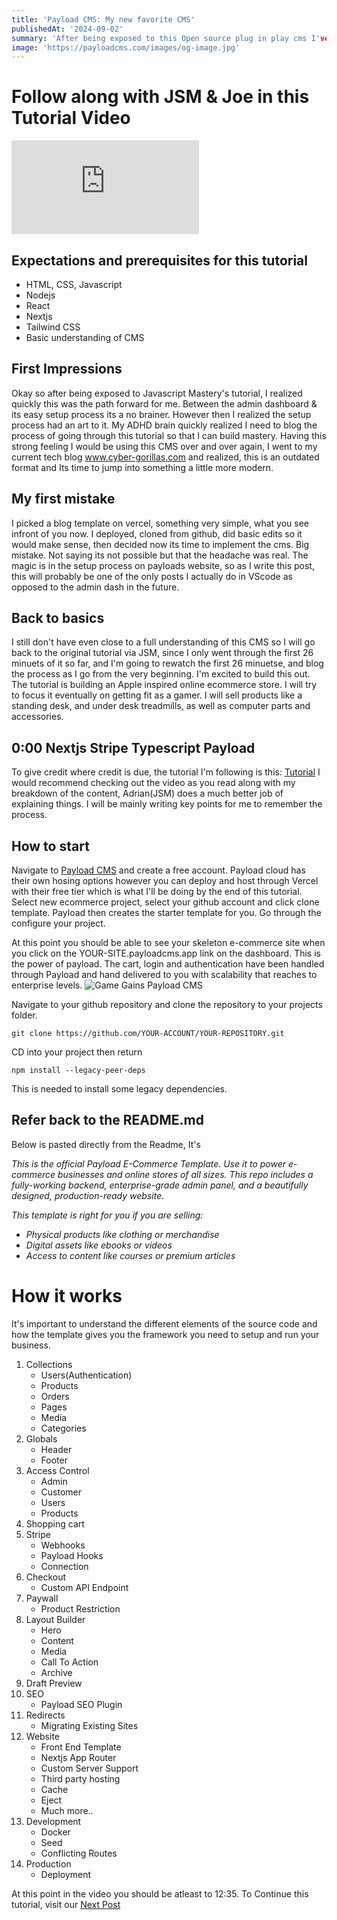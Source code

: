 ```yaml
---
title: 'Payload CMS: My new favorite CMS'
publishedAt: '2024-09-02'
summary: 'After being exposed to this Open source plug in play cms I've realized that this is the only way to go for my ecommerce & blog solutions in the future. Here I will be documenting my setup process and building out a small Ecommerce store while watching the Javascript Mastery Tutorial.'
image: 'https://payloadcms.com/images/og-image.jpg'
---
```


# Follow along with JSM & Joe in this Tutorial Video
<div style={{ position: 'relative', paddingBottom: '56.25%', height: 0, overflow: 'hidden', maxWidth: '100%' }}>
  <iframe
    src="https://www.youtube.com/embed/3JUsg-WsU9o?si=SnaEs1-REHxr4u7T"
    title="YouTube video player"
    frameBorder="0"
    allow="accelerometer; autoplay; clipboard-write; encrypted-media; gyroscope; picture-in-picture; web-share"
    allowFullScreen
    style={{ position: 'absolute', top: 0, left: 0, width: '100%', height: '100%' }}
  ></iframe>
</div>

## Expectations and prerequisites for this tutorial

- HTML, CSS, Javascript
- Nodejs
- React
- Nextjs
- Tailwind CSS
- Basic understanding of CMS


## First Impressions

Okay so after being exposed to Javascript Mastery's tutorial, I realized quickly this was the path forward for me. Between the admin dashboard & its easy setup process its a no brainer.
However then I realized the setup process had an art to it. My ADHD brain quickly realized I need to blog the process of going through this tutorial so that I can build mastery. 
Having this strong feeling I would be using this CMS over and over again, I went to my current tech blog www.cyber-gorillas.com and realized, this is an outdated format and Its time to jump into something a little more modern.

## My first mistake

I picked a blog template on vercel, something very simple, what you see infront of you now. I deployed, cloned from github, did basic edits so it would make sense, then decided now its time to implement the cms. Big mistake. Not saying
its not possible but that the headache was real. The magic is in the setup process on payloads website, so as I write this post, this will probably be one of the only posts I actually do in VScode as opposed to the admin dash in the future.

## Back to basics

I still don't have even close to a full understanding of this CMS so I will go back to the original tutorial via JSM, since I only went through the first 26 minuets of it so far, and I'm going to rewatch the first 26 minuetse, and blog the process as I go
from the very beginning. I'm excited to build this out. The tutorial is building an Apple inspired online ecommerce store. I will try to focus it eventually on getting fit as a gamer. I will sell products like a standing desk, and under desk treadmills, as well as computer parts and accessories.

## 0:00 Nextjs Stripe Typescript Payload

To give credit where credit is due, the tutorial I'm following is this: [Tutorial](https://www.youtube.com/watch?v=3JUsg-WsU9o&t=1562s)
I would recommend checking out the video as you read along with my breakdown of the content, Adrian(JSM) does a much better job of explaining things. I will be mainly writing key points for me to remember the process.

## How to start

Navigate to [Payload CMS](https://payloadcms.com/) and create a free account. Payload cloud has their own hosing options however you can deploy and host through Vercel with their free tier which is what I'll be doing by the end of this tutorial.
Select new ecommerce project, select your github account and click clone template. Payload then creates the starter template for you. Go through the configure your project.

At this point you should be able to see your skeleton e-commerce site when you click on the YOUR-SITE.payloadcms.app link on the dashboard. This is the power of payload. The cart, login and authentication have been handled through Payload and hand delivered to you with scalability that reaches to enterprise levels.
![Game Gains Payload CMS](https://i.imgur.com/RRatWR4.jpeg)

Navigate to your github repository and clone the repository to your projects folder.

`git clone https://github.com/YOUR-ACCOUNT/YOUR-REPOSITORY.git`

CD into your project then return

`npm install --legacy-peer-deps`

This is needed to install some legacy dependencies.

## Refer back to the README.md

Below is pasted directly from the Readme, It's 

*This is the official Payload E-Commerce Template. Use it to power e-commerce businesses and online stores of all sizes. This repo includes a fully-working backend, enterprise-grade admin panel, and a beautifully designed, production-ready website.*

*This template is right for you if you are selling:*

- *Physical products like clothing or merchandise*
- *Digital assets like ebooks or videos*
- *Access to content like courses or premium articles*

# How it works

It's important to understand the different elements of the source code and how the template gives you the framework you need to setup and run your business.

1. Collections
    - Users(Authentication)
    - Products
    - Orders
    - Pages
    - Media
    - Categories
2. Globals
    - Header
    - Footer
3. Access Control
    - Admin
    - Customer
    - Users
    - Products
4. Shopping cart
5. Stripe
    - Webhooks
    - Payload Hooks
    - Connection
6. Checkout
    - Custom API Endpoint
7. Paywall
    - Product Restriction
8. Layout Builder
    - Hero
    - Content
    - Media
    - Call To Action
    - Archive
9. Draft Preview
10. SEO
    - Payload SEO Plugin
11. Redirects
    - Migrating Existing Sites
12. Website
    - Front End Template
    - Nextjs App Router
    - Custom Server Support
    - Third party hosting
    - Cache
    - Eject
    - Much more..
13. Development
    - Docker
    - Seed
    - Conflicting Routes
14. Production
    - Deployment

At this point in the video you should be atleast to 12:35. To Continue this tutorial, visit our [Next Post](https://speakupjoe.com/blog/payload-cms-tutorial-part-2)